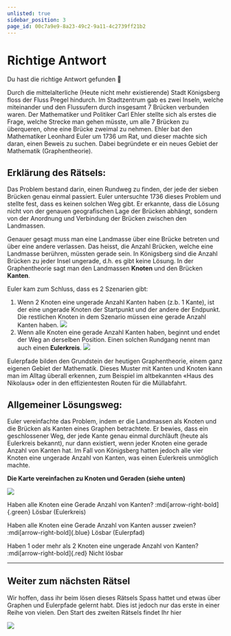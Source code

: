 ```yaml
---
unlisted: true
sidebar_position: 3
page_id: 00c7a9e9-8a23-49c2-9a11-4c2739ff21b2
---
```


# Richtige Antwort

Du hast die richtige Antwort gefunden 🥳

Durch die mittelalterliche (Heute nicht mehr existierende) Stadt Königsberg floss der Fluss Pregel hindurch. Im Stadtzentrum gab es zwei Inseln, welche miteinander und den Flussufern durch insgesamt 7 Brücken verbunden waren. Der Mathematiker und Politiker Carl Ehler stellte sich als erstes die Frage, welche Strecke man gehen müsste, um alle 7 Brücken zu überqueren, ohne eine Brücke zweimal zu nehmen. Ehler bat den Mathematiker Leonhard Euler um 1736 um Rat, und dieser machte sich daran, einen Beweis zu suchen. Dabei begründete er ein neues Gebiet der Mathematik (Graphentheorie).

## Erklärung des Rätsels:

Das Problem bestand darin, einen Rundweg zu finden, der jede der sieben Brücken genau einmal passiert. Euler untersuchte 1736 dieses Problem und stellte fest, dass es keinen solchen Weg gibt. Er erkannte, dass die Lösung nicht von der genauen geografischen Lage der Brücken abhängt, sondern von der Anordnung und Verbindung der Brücken zwischen den Landmassen.

Genauer gesagt muss man eine Landmasse über eine Brücke betreten und über eine andere verlassen. Das heisst, die Anzahl Brücken, welche eine Landmasse berühren, müssten gerade sein. In Königsberg sind die Anzahl Brücken zu jeder Insel ungerade, d.h. es gibt keine Lösung. In der Graphentheorie sagt man den Landmassen **Knoten** und den Brücken **Kanten**.

Euler kam zum Schluss, dass es 2 Szenarien gibt:

1. Wenn 2 Knoten eine ungerade Anzahl Kanten haben (z.b. 1 Kante), ist der eine ungerade Knoten der Startpunkt und der andere der Endpunkt. Die restlichen Knoten in dem Szenario müssen eine gerade Anzahl Kanten haben.
   ![](./images/eigeneulerpfade1.png)
2. Wenn alle Knoten eine gerade Anzahl Kanten haben, beginnt und endet der Weg an derselben Position. Einen solchen Rundgang nennt man auch einen **Eulerkreis**.
   ![](./images/eigeneulerpfade2.png)

Eulerpfade bilden den Grundstein der heutigen Graphentheorie, einem ganz eigenen Gebiet der Mathematik. Dieses Muster mit Kanten und Knoten kann man im Alltag überall erkennen, zum Beispiel im altbekannten «Haus des Nikolaus» oder in den effizientesten Routen für die Müllabfahrt.

## Allgemeiner Lösungsweg:

Euler vereinfachte das Problem, indem er die Landmassen als Knoten und die Brücken als Kanten eines Graphen betrachtete. Er bewies, dass ein geschlossener Weg, der jede Kante genau einmal durchläuft (heute als Eulerkreis bekannt), nur dann existiert, wenn jeder Knoten eine gerade Anzahl von Kanten hat. Im Fall von Königsberg hatten jedoch alle vier Knoten eine ungerade Anzahl von Kanten, was einen Eulerkreis unmöglich machte.

**Die Karte vereinfachen zu Knoten und Geraden (siehe unten)**

![](./images/Eulerpfadeumwandeln.png)

Haben alle Knoten eine Gerade Anzahl von Kanten?  :mdi[arrow-right-bold]{.green} Lösbar (Eulerkreis)

Haben alle Knoten eine Gerade Anzahl von Kanten ausser zweien? :mdi[arrow-right-bold]{.blue} Lösbar (Eulerpfad)

Haben 1 oder mehr als 2 Knoten eine ungerade Anzahl von Kanten? :mdi[arrow-right-bold]{.red} Nicht lösbar

---

## Weiter zum nächsten Rätsel

Wir hoffen, dass ihr beim lösen dieses Rätsels Spass hattet und etwas über Graphen und Eulerpfade gelernt habt.
Dies ist jedoch nur das erste in einer Reihe von vielen. Den Start des zweiten Rätsels findet Ihr hier

![](./images/Start-Nr2.jpeg)